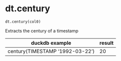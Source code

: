 # dt.century { #duckops.dt.century }

`dt.century(col0)`

Extracts the century of a timestamp

| duckdb example | result |
| -------------- | ------ |
| century(TIMESTAMP '1992-03-22') | 20 |
